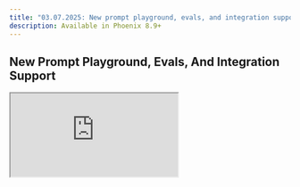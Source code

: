 ```yaml
---
title: "03.07.2025: New prompt playground, evals, and integration support 🦾"
description: Available in Phoenix 8.9+
---
```


<Update label="03.07.2025">

## New Prompt Playground, Evals, And Integration Support

<Frame>
  <iframe 
    src="https://cdn.iframe.ly/GFVzMH7" 
    width={1000} 
    height={400}
    allowFullScreen
  />
</Frame>

New update overview:

* **Prompt Playground**: Now supports [GPT-4.5](https://github.com/Arize-ai/phoenix/issues/6629) & Anthropic Sonnet 3.7 and Thinking Budgets
* **Instrumentation**: SmolagentsInstrumentor to trace smolagents by Hugging Face
* **Evals**: o3 support, Audio & Multi-Modal Evaluations
* **Integrations**: Phoenix now supports LiteLLM Proxy & Cleanlabs evals

### Improvements and Bug Fixes 🐛

* [**Admin**](https://github.com/Arize-ai/phoenix/issues/6722)**:** Show percent used of DB
* [**Configuration**](https://github.com/Arize-ai/phoenix/issues/6664): Add environment variable for allocated DB storage capacity
* [**Tracing**](https://github.com/Arize-ai/phoenix/pull/6681): Delete selected traces
* [**Tracing**](https://github.com/Arize-ai/phoenix/pull/6665): Make trace tree more readable on smaller sizes
* [**Experiments**](https://github.com/Arize-ai/phoenix/pull/6708): Ensure type is correct on `run_experiment`
* [**Experiments**](https://github.com/Arize-ai/phoenix/pull/6642): Allow experiment run JSON downloads
* [**Python Client**](https://github.com/Arize-ai/phoenix/issues/6659): Add anthropic thinking config param
* [**Components**](https://github.com/Arize-ai/phoenix/pull/6679): Add ToggleButton
</Update>

